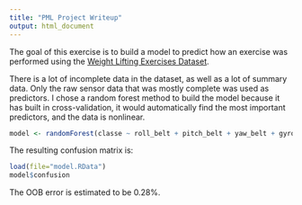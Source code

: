 ```yaml
---
title: "PML Project Writeup"
output: html_document
---
```


The goal of this exercise is to build a model to predict how an exercise was performed using the [Weight Lifting Exercises Dataset](http://groupware.les.inf.puc-rio.br/har).

There is a lot of incomplete data in the dataset, as well as a lot of summary data. Only the raw sensor data that was mostly complete was used as predictors. I chose a random forest method to build the model because it has built in cross-validation, it would automatically find the most important predictors, and the data is nonlinear.

```r
model <- randomForest(classe ~ roll_belt + pitch_belt + yaw_belt + gyros_belt_x + gyros_belt_y + gyros_belt_z + accel_belt_x + accel_belt_y + accel_belt_z + magnet_belt_x + magnet_belt_y + magnet_belt_z + roll_arm + pitch_arm + yaw_arm + gyros_arm_x + gyros_arm_y + gyros_arm_z + accel_arm_x + accel_arm_y + accel_arm_z + magnet_arm_x + magnet_arm_y + magnet_arm_z + roll_dumbbell + pitch_dumbbell + yaw_dumbbell + gyros_dumbbell_x + gyros_dumbbell_y + gyros_dumbbell_z + accel_dumbbell_x + accel_dumbbell_y + accel_dumbbell_z + magnet_dumbbell_x + magnet_dumbbell_y + magnet_dumbbell_z + roll_forearm + pitch_forearm + yaw_forearm + gyros_forearm_x + gyros_forearm_y + gyros_forearm_z + accel_forearm_x + accel_forearm_y + accel_forearm_z + magnet_forearm_x + magnet_forearm_y + magnet_forearm_z, data = pml.training)
```

The resulting confusion matrix is:
```r
load(file="model.RData")
model$confusion
```

The OOB error is estimated to be 0.28%.
